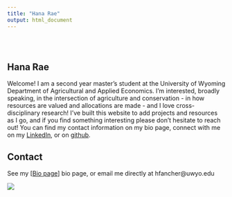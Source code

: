 ```yaml
---
title: "Hana Rae"
output: html_document
---
```


<style type="text/css">
.title {
  display: none;
}

#getting-started img {
  margin-right: 10px;
}

</style>

<div class="row" style="padding-top: 30px;">
<div class="col-sm-6">

# **Hana Rae**

Welcome! I am a second year master's student at the University of Wyoming Department of Agricultural and Applied Economics. I'm interested, broadly speaking, in the intersection of agriculture and conservation - in how resources are valued and allocations are made - and I love cross-disciplinary research! I've built this website to add projects and resources as I go, and if you find something interesting please don't hesitate to reach out! You can find my contact information on my bio page, connect with me on my [LinkedIn](https://www.linkedin.com/in/hana-fancher001), or on [github](https://github.com/hfancher).

## Contact

See my [[Bio page](https://hfancher.github.io/HanaFanch/Bio.html)] bio page, or email me directly at hfancher@uwyo.edu 

</div>
<div class="col-sm-6">



<a href = "https://crumplab.github.io">
![](images/kernza-trials_UNL.png)
</a>
</div>

